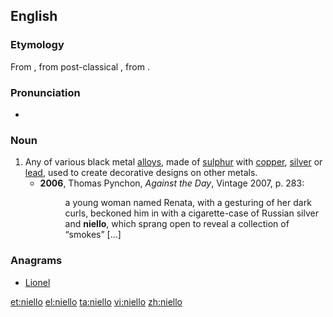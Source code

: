 ==English==

===Etymology===
From {{etyl|it}} {{term|niello|lang=it}}, from post-classical {{etyl|la}} {{term|nigellum|lang=la}}, from {{etyl|la}} {{term|nigellus||blackish|lang=la}}.

===Pronunciation===
* {{IPA|/nɪˈɛləʊ/}}

===Noun===
{{en-noun|-}}

# Any of various black metal [[alloys]], made of [[sulphur]] with [[copper]], [[silver]] or [[lead]], used to create decorative designs on other metals.
#* '''2006''', Thomas Pynchon, ''Against the Day'', Vintage 2007, p. 283:
#*: a young woman named Renata, with a gesturing of her dark curls, beckoned him in with a cigarette-case of Russian silver and '''niello''', which sprang open to reveal a collection of “smokes” [...]

===Anagrams===
* [[Lionel#English|Lionel]]

[[et:niello]]
[[el:niello]]
[[ta:niello]]
[[vi:niello]]
[[zh:niello]]